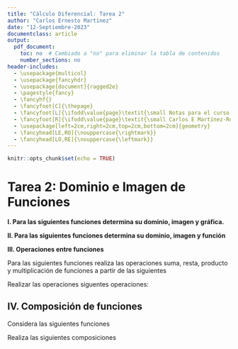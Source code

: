 ```yaml
---
title: "Cálculo Diferencial: Tarea 2"
author: "Carlos Ernesto Martinez"
date: "12-Septiembre-2023"
documentclass: article
output:
  pdf_document:
    toc: no  # Cambiado a "no" para eliminar la tabla de contenidos
    number_sections: no
header-includes:
  - \usepackage{multicol}
  - \usepackage{fancyhdr}
  - \usepackage[document]{ragged2e}
  - \pagestyle{fancy}
  - \fancyhf{}
  - \fancyfoot[C]{\thepage}
  - \fancyfoot[L]{\ifodd\value{page}\textit{\small Notas para el curso de Cálculo Diferencial}\else\textit{\small Carlos E Martínez-Rodríguez}\fi}
  - \fancyfoot[R]{\ifodd\value{page}\textit{\small Carlos E Martínez-Rodríguez}\else\textit{\small Notas para el curso de Cálculo Diferencial}\fi}
  - \usepackage[left=2cm,right=2cm,top=2cm,bottom=2cm]{geometry}
  - \fancyhead[LE,RO]{\nouppercase{\rightmark}}
  - \fancyhead[LO,RE]{\nouppercase{\leftmark}}
---
```


```r
knitr::opts_chunk$set(echo = TRUE)

```



# Tarea 2: Dominio e Imagen de Funciones

**I. Para las siguientes funciones determina su dominio, imagen y gráfica.**

\begin{multicols}{3}
  1. $f(x) = 2x + 3$
  
  2. $f(x) = 3x - 2$
  
  4. $f(x) = x^2 - 4x + 5$
  
  4. $f(x) = 3x^2 + 6x + 2$
  
  5. $f(x) = x^2 + 4x + 4$

  6. $f(x) = \frac{3}{x + 2}$

  7. $f(x) = \frac{2}{x - 3}$

  8. $f(x) = \frac{x - 4}{x + 4}$

  9. $f(x) = \frac{x - 1}{x + 2}$

  10. $f(x) = \frac{x^2 - 4}{x + 2}$

  11. $f(x) = \frac{x^2 - 9}{x - 3}$
  
  12. $f(x) = |x + 3|$

  13. $f(x) = |x - 1|$

  14. $f(x) = |5x - 3|$

  15. $f(x) = |6x - 5|$

\end{multicols}  
  
**II. Para las siguientes funciones determina su dominio, imagen y función**

\begin{multicols}{3}
  1. $f(x) = \sqrt{x + 3}$
 
  2. $f(x) = \sqrt{3x - 1}$
 
  3. $f(x) = \sqrt{-4x + 2}$

  4. $f(x) = \sqrt{x^2 + 4x + 3}$
 
  5. $f(x) = \sqrt{2x^2 + 6x + 5}$
 
  6. $f(x) = \sqrt{x^2 - 9}$
 
  7. $f(x) = \sqrt{4x^2 - 4}$
 
  8. $f(x) = \sqrt{\frac{2}{3}x+1}$
 
  9. $f(x) = \sqrt{\frac{x^2 - 4}{x + 2}}$

  10. $f(x) = \frac{x^2 - 4}{x - 2}$
 
  11. $f(x) = \frac{x^2-9}{3x - 9}$
 
  12. $f(x) = \frac{2x^2 + 4x + 2}{3x + 3}$
  
  13. $f(x) =\frac{3x^2 + 2x - 1}{x + 2}$
  
  14. $f(x) =\frac{6x^2 - 7x + 3}{4x - 2}$
  
  15. $f(x) =\frac{9x^2 + 10x - 6}{7x + 5}$


\end{multicols}  

**III. Operaciones entre funciones**

Para las siguientes funciones realiza las operaciones suma, resta, producto y multiplicación de funciones a partir de las siguientes

\begin{multicols}{3}

    a. $f_1(x) = 2x + 3$
    
    b. $f_8(x) = 4x - 7$
    
    c. $f_{15}(x) = -x + 5$

    d. $f_2(x) = x^2 + 2x + 1$
    
    e. $f_9(x) = -2x^2 + 3x - 5$
    
    f. $f_{16}(x) = 4x^2 - 6x + 2$

    g. $f_3(x) = \frac{2x^2 + 3x + 1}{x + 2}$
    
    h. $f_{10}(x) = \frac{4x^2 - 6x + 2}{3x + 4}$
    
    i. $f_{17}(x) = \frac{-x^2 + 4x - 7}{-x + 3}$

    j. $f_4(x) = \sqrt{2x + 3}$
    
    k. $f_7(x) = \sqrt{-x + 5}$
    
    l. $f_{18}(x) = \sqrt{-3x - 4}$

    m. $f_5(x) = \sqrt{2x^2 + 3x + 1}$
    
    n. $f_8(x) = \sqrt{4x^2 - 6x + 2}$
    
    o. $f_{19}(x) = \sqrt{3x^2 - 2x + 6}$

    p. $f_6(x) = \sqrt{\frac{2x^2 + 3x + 1}{x + 2}}$
    
    q. $f_9(x) = \sqrt{\frac{-x^2 + 5x - 3}{2x + 1}}$
    
    r. $f_{20}(x) = \sqrt{\frac{4x^2 - 6x + 2}{3x + 4}}$

    a. $f_7(x) = |2x + 3|$

    b. $f_{10}(x) = |4x - 6|$
    
    c. $f_{21}(x) = |-x - 5|$
    
\end{multicols}  


Realizar las operaciones siguentes operaciones: 

\begin{center}
\begin{tabular}{c|c|c|c|c}\hline
      Suma & $f_1(x)+f_3(x)$& $f_4(x)+f_5(x)$& $f_6(x)+f_7(x)$&  $f_3(x)+f_9(x)$\\
      Resta & $f_1(x)-f_21(x)$ & $f_4(x)-f_{20}(x)$ & $f_6(x)-f_{19}(x)$ & $f_2(x)-f_{18}(x)$\\
      Producto & $f_4(x)\cdot f_{14}(x)$ & $f_6(x)\cdot f_{15}(x)$ & $f_2(x)\cdot f_{16}(x)$ & $f_3(x)\cdot f_{17}(x)$\\
      Cociente & $f_6(x)/f_{16}(x)$ & $f_{15}(x)/f_4(x)$ & $f_{14}(x)/f_5(x)$ & $f_{13}(x)/f_6(x)$\\
      &$f_2(x)+f_8(x)$&$f_3(x)-f_{17}(x)$ &$f_1(x)\cdot f_{18}(x)$ &$f_9(x)/f_4(x)$ \\\hline
\end{tabular}
\end{center}


## IV. Composición de funciones

Considera las siguientes funciones
\begin{multicols}{3}

  1. $f_1(x) = 2x + 3$

  2. $f_1(x) = 9x - 7$

  3. $f_2(x) = 2x^2 - 3x - 2$
  
  4. $f_2(x) = -x^2 + 2x + 3$
  
  5. $f_3(x) = \frac{3x^2 + 2x + 7}{4x + 2}$
  
  6. $f_3(x) = \frac{6x^2 - 2x + 8}{5x + 1}$

  7. $f_5(x) = \sqrt{2x^2 + 3x + 1}$
  
  8. $f_5(x) = \sqrt{3x^2 + 2x + 5}$
  
  9. $f_4(x) = \sqrt{2x + 8}$
  
  10. $f_4(x) = \sqrt{3x + 5}$

  11. $f_6(x) = \sqrt{\frac{6x^2 + 4x + 9}{2x + 1}}$
  
  12. $f_6(x) = \sqrt{\frac{8x^2 + 5x + 3}{4x + 2}}$

  13. $f_7(x) = |3x - 1|$

  14. $f_7(x) = |6x + 2|$

\end{multicols}    
    
Realiza las siguientes composiciones

\begin{center}
\begin{tabular}{c|c|c|c}\hline
  $f_1(f_{14}(x))$ & $f_{13}(f_4(x))$ & $f_5(f_{12}(x))$ & $f_{11}(f_3(x))$\\
  $f_6(f_{10}(x))$ & $f_9(f_5(x))$ & $f_4(f_8(x))$ & $f_7(f_1(x))$\\
  $f_{12}(f_5(x))$ & $f_4(f_{11}(x))$ & $f_{10}(f_3(x))$ & $f_6(f_9(x))$\\
  $f_8(f_4(x))$ & $f_1(f_7(x))$ & $f_6(f_6(x))$ & $f_3(f_5(x))$\\
  $f_2(f_6(x))$ & $f_5(f_3(x))$ & $f_4(f_4(x))$ & $f_3(f_5(x))$\\\hline
  \end{tabular}
\end{center}

